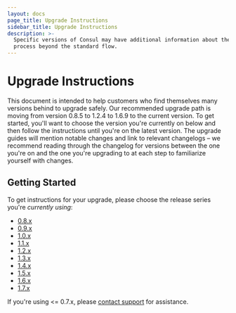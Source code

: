 ```yaml
---
layout: docs
page_title: Upgrade Instructions
sidebar_title: Upgrade Instructions
description: >-
  Specific versions of Consul may have additional information about the upgrade
  process beyond the standard flow.
---
```


# Upgrade Instructions

This document is intended to help customers who find themselves many versions behind to upgrade safely.
Our recommended upgrade path is moving from version 0.8.5 to 1.2.4 to 1.6.9 to the current version. To get
started, you'll want to choose the version you're currently on below and then follow the instructions
until you're on the latest version. The upgrade guides will mention notable changes and link to relevant
changelogs – we recommend reading through the changelog for versions between the one you're on and the
one you're upgrading to at each step to familiarize yourself with changes.

## Getting Started

To get instructions for your upgrade, please choose the release series you're _currently using_:

- [0.8.x](/docs/upgrading/instructions/upgrade-to-1-2-x)
- [0.9.x](/docs/upgrading/instructions/upgrade-to-1-2-x)
- [1.0.x](/docs/upgrading/instructions/upgrade-to-1-2-x)
- [1.1.x](/docs/upgrading/instructions/upgrade-to-1-2-x)
- [1.2.x](/docs/upgrading/instructions/upgrade-to-1-6-x)
- [1.3.x](/docs/upgrading/instructions/upgrade-to-1-6-x)
- [1.4.x](/docs/upgrading/instructions/upgrade-to-1-6-x)
- [1.5.x](/docs/upgrading/instructions/upgrade-to-1-6-x)
- [1.6.x](/docs/upgrading/instructions/upgrade-to-1-8-x)
- [1.7.x](/docs/upgrading/instructions/upgrade-to-1-8-x)

If you're using <= 0.7.x, please [contact support](https://support.hashicorp.com) for assistance.
